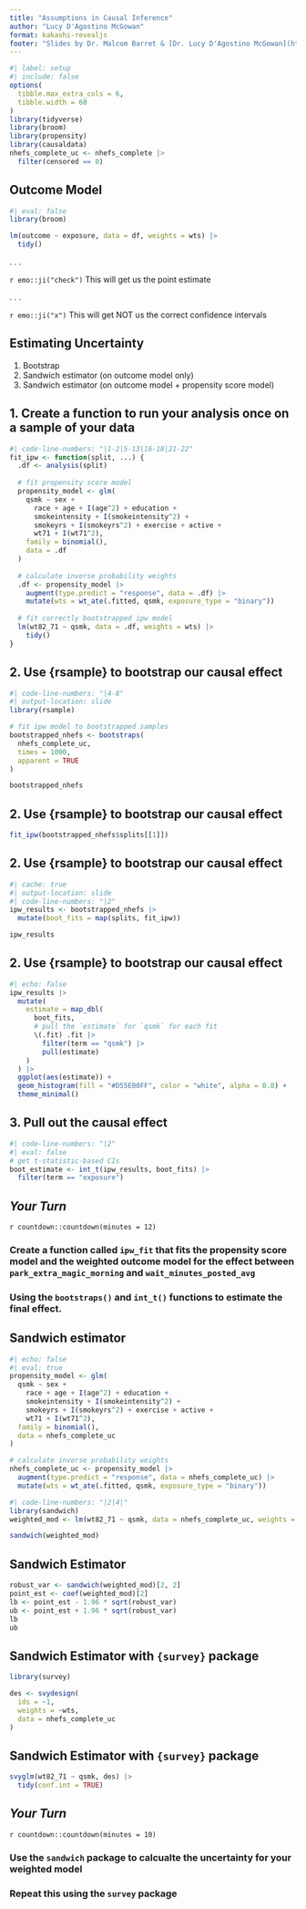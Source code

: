 ```yaml
---
title: "Assumptions in Causal Inference"
author: "Lucy D'Agostino McGowan"
format: kakashi-revealjs
footer: "Slides by Dr. Malcom Barret & [Dr. Lucy D'Agostino McGowan](https://lucymcgowan.com)"
---
```


```r
#| label: setup
#| include: false
options(
  tibble.max_extra_cols = 6, 
  tibble.width = 60
)
library(tidyverse)
library(broom)
library(propensity)
library(causaldata)
nhefs_complete_uc <- nhefs_complete |>
  filter(censored == 0)
```

## Outcome Model {.large}

```r
#| eval: false
library(broom)

lm(outcome ~ exposure, data = df, weights = wts) |>
  tidy()
```

. . .

`r emo::ji("check")` This will get us the point estimate  

. . .

`r emo::ji("x")` This will get NOT us the correct confidence intervals  

## Estimating Uncertainty

1. Bootstrap
2. Sandwich estimator (on outcome model only)
3. Sandwich estimator (on outcome model + propensity score model)

## 1. Create a function to run your analysis once on a sample of your data

::: {.small}

```r
#| code-line-numbers: "|1-2|5-13|16-18|21-22"
fit_ipw <- function(split, ...) {
  .df <- analysis(split)
  
  # fit propensity score model
  propensity_model <- glm(
    qsmk ~ sex + 
      race + age + I(age^2) + education + 
      smokeintensity + I(smokeintensity^2) + 
      smokeyrs + I(smokeyrs^2) + exercise + active + 
      wt71 + I(wt71^2), 
    family = binomial(), 
    data = .df
  )
  
  # calculate inverse probability weights
  .df <- propensity_model |>
    augment(type.predict = "response", data = .df) |>
    mutate(wts = wt_ate(.fitted, qsmk, exposure_type = "binary"))
  
  # fit correctly bootstrapped ipw model
  lm(wt82_71 ~ qsmk, data = .df, weights = wts) |>
    tidy()
}
```
:::

## 2. Use {rsample} to bootstrap our causal effect

```r
#| code-line-numbers: "|4-8"
#| output-location: slide
library(rsample)

# fit ipw model to bootstrapped samples
bootstrapped_nhefs <- bootstraps(
  nhefs_complete_uc, 
  times = 1000, 
  apparent = TRUE
)

bootstrapped_nhefs
```

## 2. Use {rsample} to bootstrap our causal effect

```r
fit_ipw(bootstrapped_nhefs$splits[[1]])
```

## 2. Use {rsample} to bootstrap our causal effect

```r
#| cache: true
#| output-location: slide
#| code-line-numbers: "|2"
ipw_results <- bootstrapped_nhefs |> 
  mutate(boot_fits = map(splits, fit_ipw)) 

ipw_results
```

## 2. Use {rsample} to bootstrap our causal effect

```r
#| echo: false
ipw_results |>
  mutate(
    estimate = map_dbl(
      boot_fits,
      # pull the `estimate` for `qsmk` for each fit
      \(.fit) .fit |>
        filter(term == "qsmk") |>
        pull(estimate)
    )
  ) |>
  ggplot(aes(estimate)) +
  geom_histogram(fill = "#D55E00FF", color = "white", alpha = 0.8) + 
  theme_minimal()
```


## 3. Pull out the causal effect

```r
#| code-line-numbers: "|2"
#| eval: false
# get t-statistic-based CIs
boot_estimate <- int_t(ipw_results, boot_fits) |> 
  filter(term == "exposure")
```

## *Your Turn*

`r countdown::countdown(minutes = 12)`

### Create a function called `ipw_fit` that fits the propensity score model and the weighted outcome model for the effect between `park_extra_magic_morning` and `wait_minutes_posted_avg`

### Using the `bootstraps()` and `int_t()` functions to estimate the final effect.

## Sandwich estimator

```r
#| echo: false
#| eval: true
propensity_model <- glm(
  qsmk ~ sex + 
    race + age + I(age^2) + education + 
    smokeintensity + I(smokeintensity^2) + 
    smokeyrs + I(smokeyrs^2) + exercise + active + 
    wt71 + I(wt71^2), 
  family = binomial(), 
  data = nhefs_complete_uc
)

# calculate inverse probability weights
nhefs_complete_uc <- propensity_model |>
  augment(type.predict = "response", data = nhefs_complete_uc) |>
  mutate(wts = wt_ate(.fitted, qsmk, exposure_type = "binary"))
```

```r
#| code-line-numbers: "|2|4|"
library(sandwich)
weighted_mod <- lm(wt82_71 ~ qsmk, data = nhefs_complete_uc, weights = wts)

sandwich(weighted_mod)
```

## Sandwich Estimator

```r
robust_var <- sandwich(weighted_mod)[2, 2]
point_est <- coef(weighted_mod)[2]
lb <- point_est - 1.96 * sqrt(robust_var)
ub <- point_est + 1.96 * sqrt(robust_var)
lb
ub
```

## Sandwich Estimator with `{survey}` package

```r
library(survey)

des <- svydesign(
  ids = ~1,
  weights = ~wts,
  data = nhefs_complete_uc
)
```

## Sandwich Estimator with `{survey}` package

```r
svyglm(wt82_71 ~ qsmk, des) |>
  tidy(conf.int = TRUE)
```

## *Your Turn*

`r countdown::countdown(minutes = 10)`

### Use the `sandwich` package to calcualte the uncertainty for your weighted model

### Repeat this using the `survey` package

